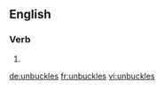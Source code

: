 ==English==

===Verb===
{{head|en|verb form}}

# {{en-third-person singular of|unbuckle}}

[[de:unbuckles]]
[[fr:unbuckles]]
[[vi:unbuckles]]